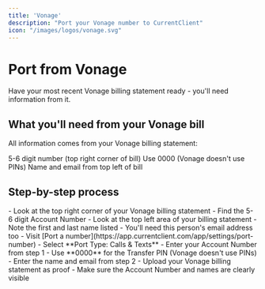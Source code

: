 ```yaml
---
title: 'Vonage'
description: "Port your Vonage number to CurrentClient"
icon: "/images/logos/vonage.svg"
---
```


# Port from Vonage

<Tip>Have your most recent Vonage billing statement ready - you'll need information from it.</Tip>

## What you'll need from your Vonage bill

All information comes from your Vonage billing statement:

<CardGroup cols={3}>
  <Card title="Account Number" icon="receipt">
    5-6 digit number (top right corner of bill)
  </Card>
  <Card title="Transfer PIN" icon="key">
    Use 0000 (Vonage doesn't use PINs)
  </Card>
  <Card title="Authorized Rep" icon="user-check">
    Name and email from top left of bill
  </Card>
</CardGroup>

## Step-by-step process

<Steps>
  <Step title="Find your Account Number">
    - Look at the top right corner of your Vonage billing statement
    - Find the 5-6 digit Account Number
  </Step>

  <Step title="Get Authorized Representative info">
    - Look at the top left area of your billing statement
    - Note the first and last name listed
    - You'll need this person's email address too
  </Step>

  <Step title="Submit port request">
    - Visit [Port a number](https://app.currentclient.com/app/settings/port-number)
    - Select **Port Type: Calls & Texts**
    - Enter your Account Number from step 1
    - Use **0000** for the Transfer PIN (Vonage doesn't use PINs)
    - Enter the name and email from step 2
  </Step>

  <Step title="Upload billing statement">
    - Upload your Vonage billing statement as proof
    - Make sure the Account Number and names are clearly visible
  </Step>
</Steps>

